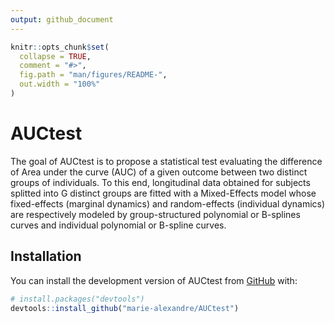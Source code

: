 ```yaml
---
output: github_document
---
```


<!-- README.md is generated from README.Rmd. Please edit that file -->

```r
knitr::opts_chunk$set(
  collapse = TRUE,
  comment = "#>",
  fig.path = "man/figures/README-",
  out.width = "100%"
)
```

# AUCtest

<!-- badges: start -->
<!-- [![Travis build status](https://travis-ci.com/marie-alexandre/AUCtest.svg?branch=master)](https://travis-ci.com/marie-alexandre/AUCtest) -->
<!-- badges: end -->

The goal of AUCtest is to propose a statistical test evaluating the difference of Area under the curve (AUC) of a given outcome between two distinct groups of individuals. To this end, longitudinal data obtained for subjects splitted into G distinct groups are fitted with a Mixed-Effects model whose fixed-effects (marginal dynamics) and random-effects (individual dynamics) are respectively modeled by group-structured polynomial or B-splines curves and individual polynomial or B-spline curves. 

## Installation

You can install the development version of AUCtest from [GitHub](https://github.com/) with:

``` r
# install.packages("devtools")
devtools::install_github("marie-alexandre/AUCtest")
```